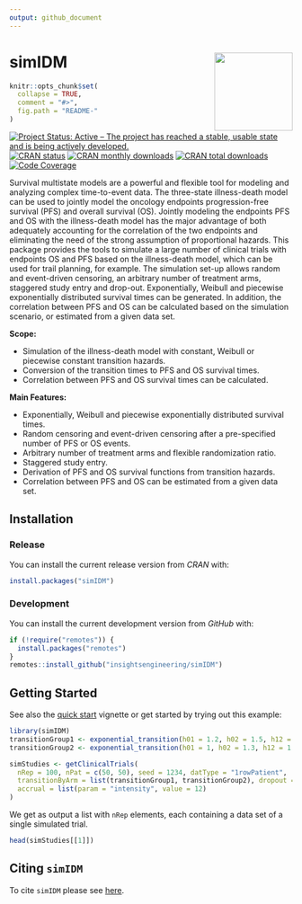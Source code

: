 ```yaml
---
output: github_document
---
```


<!-- markdownlint-disable-file -->
<!-- README.md needs to be generated from README.Rmd. Please edit that file -->

# simIDM <img src="man/figures/logo.png" align="right" height="139" />

```r
knitr::opts_chunk$set(
  collapse = TRUE,
  comment = "#>",
  fig.path = "README-"
)
```

<!-- badges: start -->
[![Project Status: Active – The project has reached a stable, usable state and is being actively developed.](https://www.repostatus.org/badges/latest/active.svg)](https://www.repostatus.org/#active)
[![CRAN status](https://www.r-pkg.org/badges/version-last-release/simIDM)](https://www.r-pkg.org/badges/version-last-release/simIDM)
[![CRAN monthly downloads](https://cranlogs.r-pkg.org/badges/simIDM)](https://cranlogs.r-pkg.org/badges/simIDM)
[![CRAN total downloads](https://cranlogs.r-pkg.org/badges/grand-total/simIDM)](https://cranlogs.r-pkg.org/badges/grand-total/simIDM)
[![Code Coverage](https://raw.githubusercontent.com/insightsengineering/simIDM/_xml_coverage_reports/data/main/badge.svg)](https://raw.githubusercontent.com/insightsengineering/simIDM/_xml_coverage_reports/data/main/coverage.xml)
<!-- badges: end -->
\

Survival multistate models are a powerful and flexible tool for modeling and analyzing complex time-to-event data.
The three-state illness-death model can be used to jointly model the oncology endpoints
progression-free survival (PFS) and overall survival (OS). Jointly modeling the endpoints PFS and OS with the illness-death 
model has the major 
advantage of both adequately accounting for the correlation of the two endpoints and eliminating the need of the strong 
assumption of proportional hazards. This package provides the tools to simulate a large number of clinical trials with 
endpoints OS and PFS based on the illness-death model, which can be used for trail planning, for example. The simulation 
set-up allows random and event-driven censoring, an arbitrary number of treatment arms, staggered study entry and drop-out.
Exponentially, Weibull and piecewise exponentially distributed survival times can be generated.
In addition, the correlation between PFS and OS can be calculated based on the simulation scenario, or estimated from a given data set.

**Scope:**

* Simulation of the illness-death model with constant, Weibull or piecewise constant transition hazards.
* Conversion of the transition times to PFS and OS survival times.
* Correlation between PFS and OS survival times can be calculated.

**Main Features:**

* Exponentially, Weibull and piecewise exponentially distributed survival times.
* Random censoring and event-driven censoring after a pre-specified number of PFS or OS events.
* Arbitrary number of treatment arms and flexible randomization ratio.
* Staggered study entry.
* Derivation of PFS and OS survival functions from transition hazards.
* Correlation between PFS and OS can be estimated from a given data set.

## Installation

### Release

You can install the current release version from *CRAN* with:

```r
install.packages("simIDM")
```

### Development

You can install the current development version from *GitHub* with:

```r
if (!require("remotes")) {
  install.packages("remotes")
}
remotes::install_github("insightsengineering/simIDM")
```

## Getting Started

See also the [quick start](https://insightsengineering.github.io/simIDM/latest-tag/articles/quickstart.html) vignette or get started by trying out this example:

```r
library(simIDM)
transitionGroup1 <- exponential_transition(h01 = 1.2, h02 = 1.5, h12 = 1.6)
transitionGroup2 <- exponential_transition(h01 = 1, h02 = 1.3, h12 = 1.7)

simStudies <- getClinicalTrials(
  nRep = 100, nPat = c(50, 50), seed = 1234, datType = "1rowPatient",
  transitionByArm = list(transitionGroup1, transitionGroup2), dropout = list(rate = 0.1, time = 12),
  accrual = list(param = "intensity", value = 12)
)
```

We get as output a list with `nRep` elements, each containing a data set of a single simulated trial.

```r
head(simStudies[[1]])
```


## Citing `simIDM`

To cite `simIDM` please see [here](https://insightsengineering.github.io/simIDM/main/authors.html#citation).

